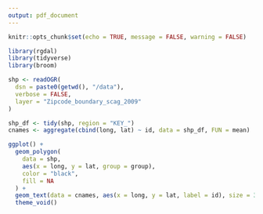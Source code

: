 ```yaml
---
output: pdf_document
---
```


```r
knitr::opts_chunk$set(echo = TRUE, message = FALSE, warning = FALSE)
```


```r
library(rgdal)
library(tidyverse)
library(broom)

shp <- readOGR(
  dsn = paste0(getwd(), "/data"), 
  verbose = FALSE,
  layer = "Zipcode_boundary_scag_2009"
)

shp_df <- tidy(shp, region = "KEY_")
cnames <- aggregate(cbind(long, lat) ~ id, data = shp_df, FUN = mean)

ggplot() +
  geom_polygon(
    data = shp, 
    aes(x = long, y = lat, group = group), 
    color = "black", 
    fill = NA
  ) +
  geom_text(data = cnames, aes(x = long, y = lat, label = id), size = 3) +
  theme_void()
```

